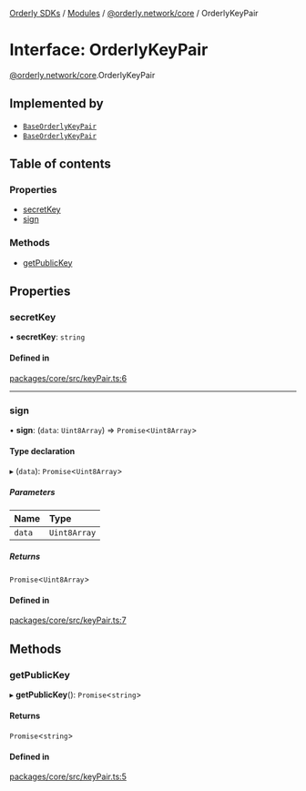 [Orderly SDKs](/sdks/tech-doc/README) / [Modules](/sdks/tech-doc/modules) / [@orderly.network/core](/sdks/tech-doc/modules/orderly_network_core) / OrderlyKeyPair

# Interface: OrderlyKeyPair

[@orderly.network/core](/sdks/tech-doc/modules/orderly_network_core).OrderlyKeyPair

## Implemented by

- [`BaseOrderlyKeyPair`](/sdks/tech-doc/classes/orderly_network_core.BaseOrderlyKeyPair)
- [`BaseOrderlyKeyPair`](/sdks/tech-doc/classes/orderly_network_core.BaseOrderlyKeyPair)

## Table of contents

### Properties

- [secretKey](/sdks/tech-doc/interfaces/orderly_network_core.OrderlyKeyPair#secretkey)
- [sign](/sdks/tech-doc/interfaces/orderly_network_core.OrderlyKeyPair#sign)

### Methods

- [getPublicKey](/sdks/tech-doc/interfaces/orderly_network_core.OrderlyKeyPair#getpublickey)

## Properties

### secretKey

• **secretKey**: `string`

#### Defined in

[packages/core/src/keyPair.ts:6](https://github.com/OrderlyNetwork/js-sdk/blob/d47dd11/packages/core/src/keyPair.ts#L6)

___

### sign

• **sign**: (`data`: `Uint8Array`) => `Promise`\<`Uint8Array`\>

#### Type declaration

▸ (`data`): `Promise`\<`Uint8Array`\>

##### Parameters

| Name | Type |
| :------ | :------ |
| `data` | `Uint8Array` |

##### Returns

`Promise`\<`Uint8Array`\>

#### Defined in

[packages/core/src/keyPair.ts:7](https://github.com/OrderlyNetwork/js-sdk/blob/d47dd11/packages/core/src/keyPair.ts#L7)

## Methods

### getPublicKey

▸ **getPublicKey**(): `Promise`\<`string`\>

#### Returns

`Promise`\<`string`\>

#### Defined in

[packages/core/src/keyPair.ts:5](https://github.com/OrderlyNetwork/js-sdk/blob/d47dd11/packages/core/src/keyPair.ts#L5)
